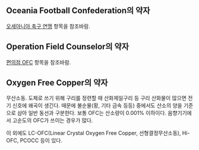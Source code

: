 == Oceania Football Confederation의 약자 ==
[[오세아니아 축구 연맹]] 항목을 참조바람.


== Operation Field Counselor의 약자 ==
[[편의점 OFC]] 항목을 참조바람.

== Oxygen Free Copper의 약자 ==
무산소동. 도체로 쓰기 위해 구리를 정련할 때 산화제일구리 등 구리 산화물이 많으면 전기 신호에 왜곡이 생긴다. 때문에 불순물(황, 기타 금속 등등) 중에서도 산소의 양을 기준으로 삼아 일반 동선과 구분한다. 보통 OFC는 산소량이 0.001% 이하이다. 음향기기에서 고순도의 OFC가 쓰이는 경우가 많다.

이 외에도 LC-OFC(Linear Crystal Oxygen Free Copper, 선형결정무산소동), Hi-OFC, PCOCC 등이 있다.
